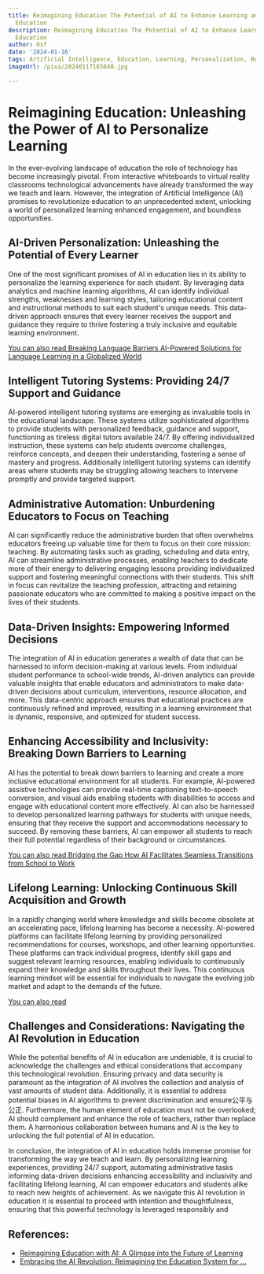 ```yaml
---
title: Reimagining Education The Potential of AI to Enhance Learning and Personalize
  Education
description: Reimagining Education The Potential of AI to Enhance Learning and Personalize
  Education
author: Usf
date: '2024-01-16'
tags: Artificial Intelligence, Education, Learning, Personalization, Reimagining
imageUrl: /pixa/20240117165840.jpg

---
```

# Reimagining Education: Unleashing the Power of AI to Personalize Learning

In the ever-evolving landscape of education the role of technology has become increasingly pivotal. From interactive whiteboards to virtual reality classrooms technological advancements have already transformed the way we teach and learn. However, the  integration of Artificial Intelligence (AI) promises to  revolutionize education to an unprecedented extent, unlocking a world of personalized learning  enhanced engagement, and boundless opportunities.

## AI-Driven Personalization: Unleashing the  Potential  of Every Learner

One of the most significant promises of AI in education lies in its ability to personalize the learning experience for  each student. By leveraging data analytics and machine learning algorithms, AI  can identify  individual strengths, weaknesses and  learning styles, tailoring  educational content and instructional methods to suit each student's unique needs. This data-driven  approach ensures that every learner receives the support and guidance they require  to  thrive fostering a truly inclusive and equitable  learning environment.

[You  can also read Breaking Language Barriers AI-Powered Solutions for Language Learning in a Globalized World](Breaking%20Language%20Barriers%20AI-Powered%20Solutions%20for%20Language%20Learning%20in%20a%20Globalized%20World)


## Intelligent  Tutoring Systems: Providing 24/7 Support and Guidance

AI-powered intelligent tutoring  systems are emerging as invaluable  tools in the educational landscape. These systems utilize sophisticated  algorithms to provide students with personalized feedback, guidance and support, functioning as tireless  digital tutors available 24/7. By offering individualized instruction, these systems can help students overcome challenges, reinforce  concepts,  and deepen their understanding,  fostering a sense  of mastery and  progress. Additionally intelligent tutoring systems can  identify areas where students may be struggling allowing teachers to intervene promptly and provide targeted support.

## Administrative Automation: Unburdening Educators to Focus on Teaching

AI can significantly reduce the administrative burden that often overwhelms educators freeing up valuable time for them to focus on their core mission: teaching. By automating tasks such  as grading, scheduling and data entry,  AI can streamline administrative processes, enabling teachers to dedicate more of their  energy to delivering engaging lessons providing  individualized support and fostering meaningful connections with their students. This  shift in focus can revitalize the  teaching profession, attracting and retaining passionate educators who are committed to  making a positive impact on the lives of their  students.

## Data-Driven Insights: Empowering Informed Decisions

The  integration of AI  in education generates a wealth of data that can  be harnessed to inform decision-making at various levels. From individual student performance to school-wide trends, AI-driven  analytics can provide valuable insights that enable educators and administrators to make data-driven decisions about curriculum, interventions, resource allocation,  and more. This data-centric approach ensures that  educational practices are continuously refined and improved,  resulting in a learning environment that is dynamic, responsive, and optimized for student success.

## Enhancing Accessibility and  Inclusivity: Breaking  Down Barriers to Learning

AI has the potential to break down  barriers to learning and create a more inclusive educational environment for all students. For example, AI-powered assistive technologies can provide real-time captioning text-to-speech conversion, and visual aids enabling  students with disabilities to access  and engage with educational content more effectively. AI can also be harnessed to develop personalized learning  pathways for students with unique needs, ensuring that they receive the  support and accommodations necessary to succeed. By  removing these barriers, AI can  empower all students to reach their full potential regardless of their background or circumstances.

[You can also read Bridging the Gap How  AI Facilitates Seamless Transitions from School  to Work](Bridging%20the%20Gap%20How%20AI%20Facilitates%20Seamless%20Transitions%20from%20School%20to%20Work)


## Lifelong Learning:  Unlocking Continuous Skill Acquisition and Growth

In a rapidly changing world where knowledge and skills  become obsolete at an accelerating pace, lifelong learning has become a necessity. AI-powered platforms can facilitate lifelong learning by providing  personalized recommendations for courses, workshops, and other learning opportunities. These platforms can  track individual progress, identify  skill gaps and suggest relevant learning resources, enabling individuals to continuously expand their  knowledge  and skills throughout  their lives. This continuous learning mindset will be essential for individuals to navigate the evolving job market and adapt to  the demands of the future.

[You can  also read  ]()


## Challenges and Considerations: Navigating the AI Revolution in Education

While the potential benefits of AI in education are undeniable, it is  crucial to acknowledge the challenges and ethical considerations that accompany this technological revolution. Ensuring privacy and  data security is  paramount  as the integration of AI involves the collection  and analysis of vast amounts  of student data.  Additionally, it is essential to address potential  biases in  AI algorithms to prevent discrimination and  ensure公平与公正. Furthermore, the human element of education must not be overlooked; AI should  complement  and enhance the role of  teachers, rather than replace them. A harmonious collaboration between humans and AI is  the key to  unlocking the  full potential of AI in education.

In conclusion,  the  integration of AI in education holds immense promise for transforming the way we teach and learn. By  personalizing learning experiences, providing 24/7 support, automating administrative tasks informing data-driven decisions enhancing accessibility and inclusivity and facilitating lifelong learning, AI can empower educators and students alike to reach new heights of achievement. As we navigate this AI revolution in education  it is essential to proceed with intention and thoughtfulness, ensuring that this powerful technology is leveraged responsibly and

## References:
- [Reimagining Education with AI: A Glimpse into the Future of Learning](https://www.linkedin.com/pulse/reimagining-education-ai-glimpse-future-learning-anand-matthew-lbaqf)
- [Embracing the AI Revolution: Reimagining the Education System for ...](https://www.linkedin.com/pulse/embracing-ai-revolution-reimagining-education-system-tomorrow-kenney)
